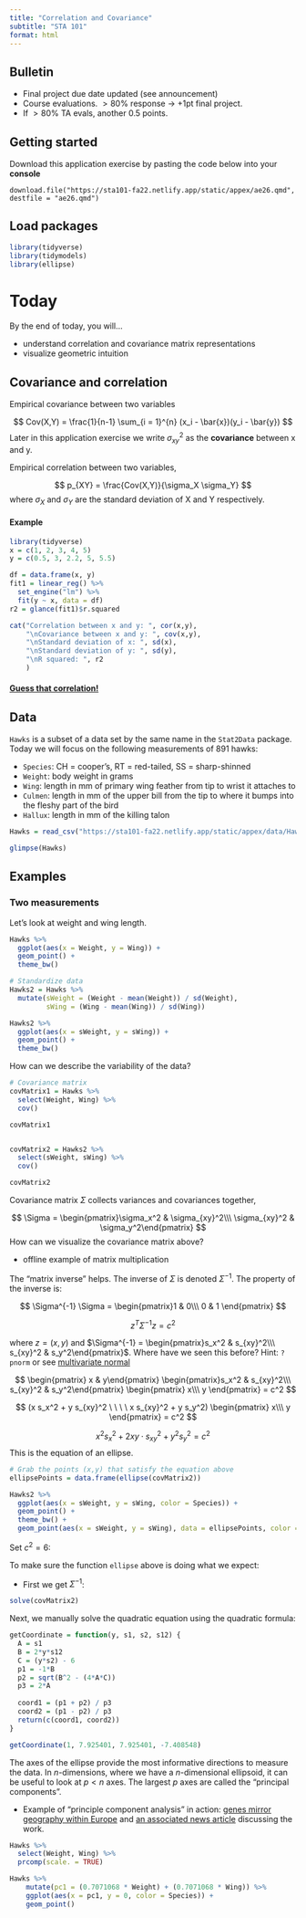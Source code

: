 ```yaml
---
title: "Correlation and Covariance"
subtitle: "STA 101"
format: html
---
```



## Bulletin

- Final project due date updated (see announcement)
- Course evaluations. $>80\%$ response $\rightarrow$ +1pt final project. 
- If $>80\%$ TA evals, another 0.5 points.

## Getting started

Download this application exercise by pasting the code below into your **console**

```
download.file("https://sta101-fa22.netlify.app/static/appex/ae26.qmd",
destfile = "ae26.qmd")
```

## Load packages

```r
library(tidyverse)
library(tidymodels)
library(ellipse)
```

# Today

By the end of today, you will...

- understand correlation and covariance matrix representations
- visualize geometric intuition

## Covariance and correlation

Empirical covariance between two variables

$$
Cov(X,Y) = \frac{1}{n-1} \sum_{i = 1}^{n} (x_i - \bar{x})(y_i - \bar{y})
$$
Later in this application exercise we write $\sigma_{xy}^2$ as the **covariance** between x and y.


Empirical correlation between two variables,

$$
p_{XY} = \frac{Cov(X,Y)}{\sigma_X \sigma_Y}
$$
where $\sigma_X$ and $\sigma_Y$ are the standard deviation of X and Y respectively.


#### Example

```r
library(tidyverse)
x = c(1, 2, 3, 4, 5)
y = c(0.5, 3, 2.2, 5, 5.5)

df = data.frame(x, y)
fit1 = linear_reg() %>%
  set_engine("lm") %>%
  fit(y ~ x, data = df)
r2 = glance(fit1)$r.squared

cat("Correlation between x and y: ", cor(x,y),
    "\nCovariance between x and y: ", cov(x,y),
    "\nStandard deviation of x: ", sd(x),
    "\nStandard deviation of y: ", sd(y),
    "\nR squared: ", r2
    )

```

#### [Guess that correlation!](https://www.rossmanchance.com/applets/2021/guesscorrelation/GuessCorrelation.html)

## Data

`Hawks` is a subset of a data set by the same name in the `Stat2Data` package. Today we will focus on the following measurements of 891 hawks:

- `Species`: CH = cooper's, RT = red-tailed, SS = sharp-shinned
- `Weight`: body weight in grams
- `Wing`: length in mm of primary wing feather from tip to wrist it attaches to
- `Culmen`: length in mm of the upper bill from the tip to where it bumps into the fleshy part of the bird
- `Hallux`: length in mm of the killing talon

```r
Hawks = read_csv("https://sta101-fa22.netlify.app/static/appex/data/Hawks.csv")
```

```r
glimpse(Hawks)
```


## Examples

### Two measurements

Let's look at weight and wing length.

```r
Hawks %>%
  ggplot(aes(x = Weight, y = Wing)) +
  geom_point() +
  theme_bw()
```

```r
# Standardize data
Hawks2 = Hawks %>%
  mutate(sWeight = (Weight - mean(Weight)) / sd(Weight),
         sWing = (Wing - mean(Wing)) / sd(Wing))

Hawks2 %>%
  ggplot(aes(x = sWeight, y = sWing)) +
  geom_point() +
  theme_bw()
```


How can we describe the variability of the data? 

```r
# Covariance matrix
covMatrix1 = Hawks %>%
  select(Weight, Wing) %>%
  cov()

covMatrix1


covMatrix2 = Hawks2 %>%
  select(sWeight, sWing) %>%
  cov()

covMatrix2
```

Covariance matrix $\Sigma$ collects variances and covariances together,

$$
\Sigma = \begin{pmatrix}\sigma_x^2 & \sigma_{xy}^2\\\ \sigma_{xy}^2 & \sigma_y^2\end{pmatrix}
$$
How can we visualize the covariance matrix above?

- offline example of matrix multiplication

The "matrix inverse" helps. The inverse of $\Sigma$ is denoted $\Sigma^{-1}$. The property of the inverse is:

$$
\Sigma^{-1} \Sigma = \begin{pmatrix}1 & 0\\\ 0 & 1 \end{pmatrix}
$$


$$
z^T \Sigma^{-1} z = c^2
$$

where $z = (x, y)$ and $\Sigma^{-1} = \begin{pmatrix}s_x^2 & s_{xy}^2\\\ s_{xy}^2 & s_y^2\end{pmatrix}$. Where have we seen this before? Hint: `?pnorm` or see [multivariate normal](https://en.wikipedia.org/wiki/Multivariate_normal_distribution)

$$
\begin{pmatrix} x & y\end{pmatrix} 
\begin{pmatrix}s_x^2 & s_{xy}^2\\\ s_{xy}^2 & s_y^2\end{pmatrix}
\begin{pmatrix} x\\\ y \end{pmatrix}
= c^2
$$

$$
(x s_x^2 + y s_{xy}^2 \ \ \ \ x s_{xy}^2 + y s_y^2) \begin{pmatrix} x\\\ y \end{pmatrix} = c^2
$$

$$
x^2 s_x^2 + 2x y \cdot s_{xy}^2 + y^2 s_y^2 = c^2
$$
This is the equation of an ellipse.


```r
# Grab the points (x,y) that satisfy the equation above
ellipsePoints = data.frame(ellipse(covMatrix2))

Hawks2 %>%
  ggplot(aes(x = sWeight, y = sWing, color = Species)) +
  geom_point() +
  theme_bw() +
  geom_point(aes(x = sWeight, y = sWing), data = ellipsePoints, color = 'steelblue')
```

Set $c^2 = 6$:

To make sure the function `ellipse` above is doing what we expect:

- First we get $\Sigma^{-1}$:
```r
solve(covMatrix2)
```

Next, we manually solve the quadratic equation using the quadratic formula:

```r
getCoordinate = function(y, s1, s2, s12) {
  A = s1
  B = 2*y*s12
  C = (y*s2) - 6
  p1 = -1*B
  p2 = sqrt(B^2 - (4*A*C))
  p3 = 2*A
  
  coord1 = (p1 + p2) / p3
  coord2 = (p1 - p2) / p3
  return(c(coord1, coord2))
}

getCoordinate(1, 7.925401, 7.925401, -7.408548)
```

The axes of the ellipse provide the most informative directions to measure the data. In $n$-dimensions, where we have a $n$-dimensional ellipsoid, it can be useful to look at $p<n$ axes. The largest $p$ axes are called the "principal components".

- Example of "principle component analysis" in action: [genes mirror geography within Europe](https://www.nature.com/articles/nature07331) and [an associated news article](https://www.nationalgeographic.com/science/article/european-genes-mirror-european-geography) discussing the work.

```r
Hawks %>%
  select(Weight, Wing) %>%
  prcomp(scale. = TRUE)

Hawks %>%
    mutate(pc1 = (0.7071068 * Weight) + (0.7071068 * Wing)) %>%
    ggplot(aes(x = pc1, y = 0, color = Species)) + 
    geom_point()
```

